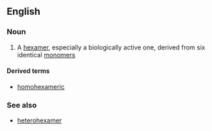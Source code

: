 ==English==

===Noun===
{{en-noun}}

# {{label|en|chemistry|biochemistry}} A [[hexamer]], especially a biologically active one, derived from six identical [[monomer]]s

====Derived terms====
* [[homohexameric]]

===See also===
* [[heterohexamer]]
